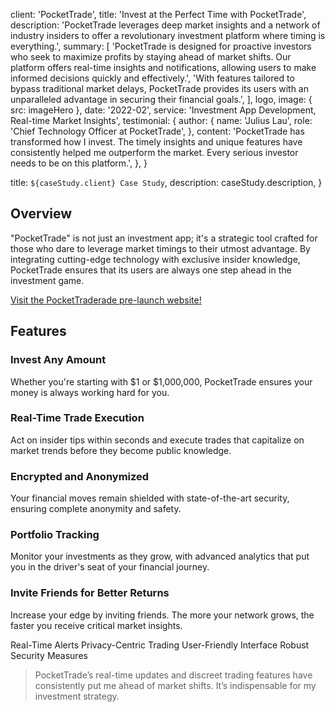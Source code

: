 
  client: 'PocketTrade',
  title: 'Invest at the Perfect Time with PocketTrade',
  description:
    'PocketTrade leverages deep market insights and a network of industry insiders to offer a revolutionary investment platform where timing is everything.',
  summary: [
    'PocketTrade is designed for proactive investors who seek to maximize profits by staying ahead of market shifts. Our platform offers real-time insights and notifications, allowing users to make informed decisions quickly and effectively.',
    'With features tailored to bypass traditional market delays, PocketTrade provides its users with an unparalleled advantage in securing their financial goals.',
  ],
  logo,
  image: { src: imageHero },
  date: '2022-02',
  service: 'Investment App Development, Real-time Market Insights',
  testimonial: {
    author: {
      name: 'Julius Lau',
      role: 'Chief Technology Officer at PocketTrade',
    },
    content:
      'PocketTrade has transformed how I invest. The timely insights and unique features have consistently helped me outperform the market. Every serious investor needs to be on this platform.',
  },
}

  title: `${caseStudy.client} Case Study`,
  description: caseStudy.description,
}

## Overview

"PocketTrade" is not just an investment app; it's a strategic tool crafted for those who dare to leverage market timings to their utmost advantage. By integrating cutting-edge technology with exclusive insider knowledge, PocketTrade ensures that its users are always one step ahead in the investment game.

[Visit the PocketTraderade pre-launch website!](https://PocketTrade-trade.vercel.app/)

## Features

### Invest Any Amount

Whether you're starting with $1 or $1,000,000, PocketTrade ensures your money is always working hard for you.

### Real-Time Trade Execution

Act on insider tips within seconds and execute trades that capitalize on market trends before they become public knowledge.

### Encrypted and Anonymized

Your financial moves remain shielded with state-of-the-art security, ensuring complete anonymity and safety.

### Portfolio Tracking

Monitor your investments as they grow, with advanced analytics that put you in the driver's seat of your financial journey.

### Invite Friends for Better Returns

Increase your edge by inviting friends. The more your network grows, the faster you receive critical market insights.

<TagList>
  <TagListItem>Real-Time Alerts</TagListItem>
  <TagListItem>Privacy-Centric Trading</TagListItem>
  <TagListItem>User-Friendly Interface</TagListItem>
  <TagListItem>Robust Security Measures</TagListItem>
</TagList>

<Blockquote author={{ name: 'Julius Lau', role: 'CTO at PocketTrade' }}>
  PocketTrade’s real-time updates and discreet trading features have
  consistently put me ahead of market shifts. It’s indispensable for my
  investment strategy.
</Blockquote>

<StatList>
  <StatListItem value="200%" label="ROI Increase" />
  <StatListItem value="90%" label="User Retention Rate" />
  <StatListItem value="5 minutes" label="Average Time to Execute Trades" />
  <StatListItem value="100+" label="Insider Tips Delivered Daily" />
</StatList>
